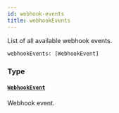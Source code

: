 ```yaml
---
id: webhook-events
title: webhookEvents
---
```


List of all available webhook events.

```graphql
webhookEvents: [WebhookEvent]

```

### Type

#### [`WebhookEvent`](/docs/developer/api-reference/objects/webhook-event)

Webhook event.
